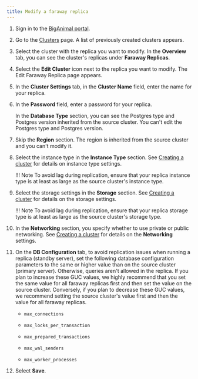 ```yaml
---
title: Modify a faraway replica
---
```


1. Sign in to the [BigAnimal portal](https://portal.biganimal.com/).

1. Go to the [Clusters](https://portal.biganimal.com/clusters) page. A list of previously created clusters appears.

1. Select the cluster with the replica you want to modify. In the **Overview** tab, you can see the cluster's replicas under **Faraway Replicas**.

1. Select the **Edit Cluster** icon next to the replica you want to modify. The Edit Faraway Replica page appears. 

1. In the **Cluster Settings** tab, in the **Cluster Name** field, enter the name for your replica.

1. In the **Password** field, enter a password for your replica. 
 
   In the **Database Type** section, you can see the Postgres type and Postgres version inherited from the source cluster. You can't edit the Postgres type and Postgres version. 

1. Skip the **Region** section. The region is inherited from the source cluster and you can't modify it. 

1. Select the instance type in the **Instance Type** section. See [Creating a cluster](/biganimal/latest/getting_started/creating_a_cluster/#cluster-settings-tab) for details on instance type settings.

   !!! Note
       To avoid lag during replication, ensure that your replica instance type is at least as large as the source cluster's instance type.

1. Select the storage settings in the **Storage** section. See [Creating a cluster](/biganimal/latest/getting_started/creating_a_cluster/#cluster-settings-tab) for details on the storage settings.

   !!! Note
       To avoid lag during replication, ensure that your replica storage type is at least as large as the source cluster's storage type.
 
1. In the **Networking** section, you specify whether to use private or public networking. See [Creating a cluster](/biganimal/latest/getting_started/creating_a_cluster/#cluster-settings-tab) for details on the **Networking** settings.

1. On the **DB Configuration** tab, to avoid replication issues when running a replica (standby server), set the following database configuration parameters to the same or higher value than on the source cluster (primary server). Otherwise, queries aren't allowed in the replica. If you plan to increase these GUC values, we highly recommend that you set the same value for all faraway replicas first and then set the value on the source cluster. Conversely, if you plan to decrease these GUC values, we recommend setting the source cluster's value first and then the value for all faraway replicas.
   - `max_connections`

   - `max_locks_per_transaction`
   - `max_prepared_transactions`
   - `max_wal_senders`
   - `max_worker_processes`

1. Select **Save**. 